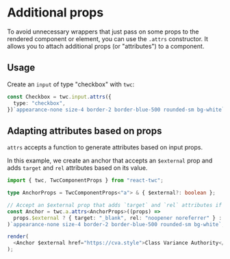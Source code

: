 # Additional props

To avoid unnecessary wrappers that just pass on some props to the rendered component or element, you can use the `.attrs` constructor. It allows you to attach additional props (or "attributes") to a component.

## Usage

Create an `input` of type "checkbox" with `twc`:

```ts
const Checkbox = twc.input.attrs({
  type: "checkbox",
})`appearance-none size-4 border-2 border-blue-500 rounded-sm bg-white`;
```

## Adapting attributes based on props

`attrs` accepts a function to generate attributes based on input props.

In this example, we create an anchor that accepts an `$external` prop and adds `target` and `rel` attributes based on its value.

```ts
import { twc, TwcComponentProps } from "react-twc";

type AnchorProps = TwcComponentProps<"a"> & { $external?: boolean };

// Accept an $external prop that adds `target` and `rel` attributes if present
const Anchor = twc.a.attrs<AnchorProps>((props) =>
  props.$external ? { target: "_blank", rel: "noopener noreferrer" } : {},
)`appearance-none size-4 border-2 border-blue-500 rounded-sm bg-white`;

render(
  <Anchor $external href="https://cva.style">Class Variance Authority</Link>
);
```
